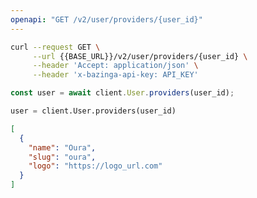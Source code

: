 ```yaml
---
openapi: "GET /v2/user/providers/{user_id}"
---
```


<RequestExample>

```bash Shell
curl --request GET \
     --url {{BASE_URL}}/v2/user/providers/{user_id} \
     --header 'Accept: application/json' \
     --header 'x-bazinga-api-key: API_KEY'
```

```js
const user = await client.User.providers(user_id);
```

```python
user = client.User.providers(user_id)
```

</RequestExample>

<ResponseExample>

```json Response
[
  {
    "name": "Oura",
    "slug": "oura",
    "logo": "https://logo_url.com"
  }
]
```

</ResponseExample>
